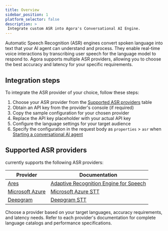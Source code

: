 ```yaml
---
title: Overview
sidebar_position: 1
platform_selector: false
description: >
 Integrate custom ASR into Agora's Conversational AI Engine.
---
```


Automatic Speech Recognition (ASR) engines convert spoken language into text that your AI agent can understand and process. They enable real-time voice interactions by transcribing user speech for the language model to respond to. Agora supports multiple ASR providers, allowing you to choose the best accuracy and latency for your specific requirements.

## Integration steps

To integrate the ASR provider of your choice, follow these steps:

1. Choose your ASR provider from the [Supported ASR providers](#supported-asr-providers) table
1. Obtain an API key from the provider's console (if required)
1. Copy the sample configuration for your chosen provider
1. Replace the API key placeholder with your actual API key
1. Configure the language settings for your target audience
1. Specify the configuration in the request body as `properties` > `asr` when [Starting a conversational AI agent](../../rest-api/join)

## Supported ASR providers

<Vpd k="NAME" /> currently supports the following ASR providers:

| Provider | Documentation |
|----------|---------------|
| [Ares](ares) | [Adaptive Recognition Engine for Speech](ares) |
| [Microsoft Azure](microsoft) | [Microsoft Azure STT](https://learn.microsoft.com/en-us/azure/ai-services/speech-service/rest-speech-to-text) |
| [Deepgram](deepgram) | [Deepgram STT](https://developers.deepgram.com/reference/speech-to-text-api/listen-streaming) |

Choose a provider based on your target languages, accuracy requirements, and latency needs. Refer to each provider's documentation for complete language catalogs and performance specifications.
